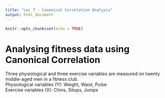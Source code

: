 ```yaml
---
title: "Lec 7 - Canonical Correlation Analysis"
output: html_document
---
```


```r
knitr::opts_chunk$set(echo = TRUE)
```

# Analysing fitness data using Canonical Correlation
Three physiological and three exercise variables are measured on twenty middle-aged men in a fitness club. <br>
Physiological variables (Y): Weight, Waist, Pulse <br>
Exercise variables (X): Chins, Situps, Jumps



```r

```

